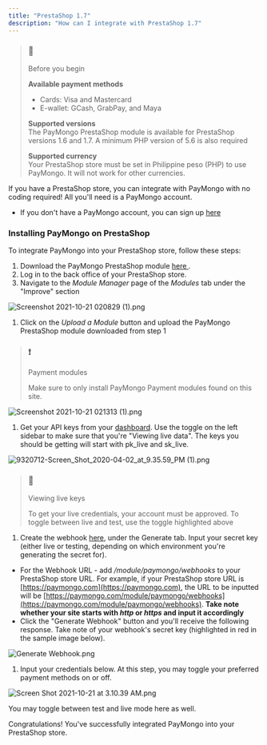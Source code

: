 ```yaml
---
title: "PrestaShop 1.7"
description: "How can I integrate with PrestaShop 1.7"
---
```


> ### 🚧
> 
> Before you begin
> 
> **Available payment methods**
> 
> * Cards: Visa and Mastercard
> * E-wallet: GCash, GrabPay, and Maya
> 
> **Supported versions**  
> The PayMongo PrestaShop module is available for PrestaShop versions 1.6 and 1.7\. A minimum PHP version of 5.6 is also required
> 
> **Supported currency**  
> Your PrestaShop store must be set in Philippine peso (PHP) to use PayMongo. It will not work for other currencies.

If you have a PrestaShop store, you can integrate with PayMongo with no coding required! All you'll need is a PayMongo account.

* If you don't have a PayMongo account, you can sign up [here](https://dashboard.paymongo.com/signup)

### Installing PayMongo on PrestaShop

To integrate PayMongo into your PrestaShop store, follow these steps:

1. Download the PayMongo PrestaShop module [here ](https://b.paymongocdn.com/plugins/paymongo%5Fprestashop%5F1.1.0.zip).
2. Log in to the back office of your PrestaShop store.
3. Navigate to the _Module Manager_ page of the _Modules_ tab under the "Improve" section

![](/images/691d2eb-Screenshot_2021-10-21_020829_1.png "Screenshot 2021-10-21 020829 (1).png")

1. Click on the _Upload a Module_ button and upload the PayMongo PrestaShop module downloaded from step 1

> ### ❗️
> 
> Payment modules
> 
> Make sure to only install PayMongo Payment modules found on this site.

![](/images/edfe2e5-Screenshot_2021-10-21_021313_1.png "Screenshot 2021-10-21 021313 (1).png")

1. Get your API keys from your [dashboard](https://dashboard.paymongo.com). Use the toggle on the left sidebar to make sure that you're "Viewing live data". The keys you should be getting will start with pk\_live and sk\_live.

![](/images/dd37d6a-9320712-Screen_Shot_2020-04-02_at_9.35.59_PM_1.png "9320712-Screen_Shot_2020-04-02_at_9.35.59_PM (1).png")

> ### 🚧
> 
> Viewing live keys
> 
> To get your live credentials, your account must be approved. To toggle between live and test, use the toggle highlighted above

1. Create the webhook [here](https://paymongo-webhook-tool.meeco.dev/), under the Generate tab. Input your secret key (either live or testing, depending on which environment you're generating the secret for).
* For the Webhook URL - add _/module/paymongo/webhooks_ to your PrestaShop store URL. For example, if your PrestaShop store URL is [https://paymongo.com](https://paymongo.com), the URL to be inputted will be [https://paymongo.com/module/paymongo/webhooks](https://paymongo.com/module/paymongo/webhooks). **Take note whether your site starts with _http_ or _https_ and input it accordingly**
* Click the "Generate Webhook" button and you'll receive the following response. Take note of your webhook's secret key (highlighted in red in the sample image below).

![](/images/0b6c8cd-Generate_Webhook.png "Generate Webhook.png")

1. Input your credentials below. At this step, you may toggle your preferred payment methods on or off.

![](/images/3b9a495-Screen_Shot_2021-10-21_at_3.10.39_AM.png "Screen Shot 2021-10-21 at 3.10.39 AM.png")

You may toggle between test and live mode here as well.

Congratulations! You've successfully integrated PayMongo into your PrestaShop store.